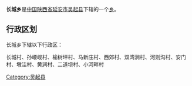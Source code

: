 {{中国乡级行政区
|行政区全称 = 长城乡
|景观照片文件名 = 
|景观照片描述 = 
|汉语拼音 =
|其他语言 = 
|其他语言名称 = 
|位置图文件名 = 
|位置图描述 = 
|自定义图片=
|上级行政区 = [[陕西省|陕西省]][[延安市|延安市]][[吴起县|吴起县]]
|行政区类别 = [[乡级行政区|乡]]
|行政区划代码 = 
|行政区划 = 
|村委会 = 
|居委会 = 
|建置时间 = 
|领导职位 = 
|领导名称 = 
|政府驻地 = 
|毗邻 = 
|地理坐标 = 
|总面积 = 
|总人口 = 
|户籍人口 = 
|户籍人口年份 = 
|常住人口 = 
|常住人口年份 = 
|人口密度 = 
|GDP = 
|邮政编码 = 
|电话区号 = 
|官方网站 = 
|网站名称 = 
}}
'''长城乡'''是[[中华人民共和国|中国]][[陕西省|陕西省]][[延安市|延安市]][[吴起县|吴起县]]下辖的一个[[乡级行政区|乡]]。

== 行政区划 ==
长城乡下辖以下行政区：

长城村、孙崾岘村、榆树坪村、马新庄村、西郊村、双湾涧村、河则沟村、安门村、墩洼村、黄涧村、二道坝村、小河畔村

{{陕西小作品}}
{{吴起县行政区划}}

[[Category:吴起县|Category:吴起县]]